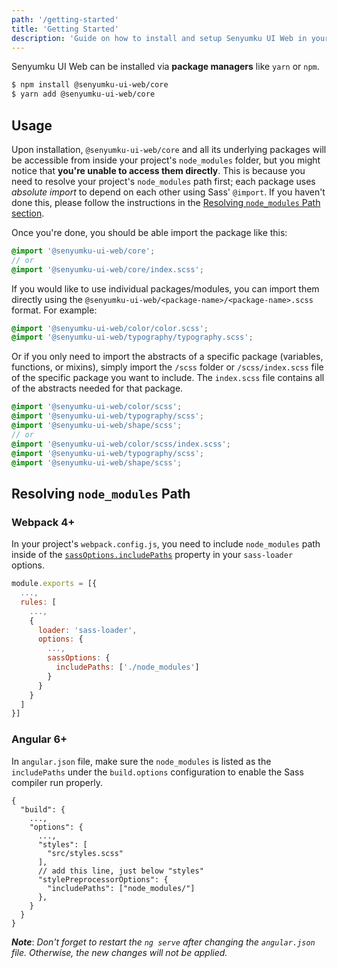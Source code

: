 ```yaml
---
path: '/getting-started'
title: 'Getting Started'
description: 'Guide on how to install and setup Senyumku UI Web in your project.'
---
```


Senyumku UI Web can be installed via **package managers** like `yarn` or `npm`.

```bash
$ npm install @senyumku-ui-web/core
$ yarn add @senyumku-ui-web/core
```

## Usage

Upon installation, `@senyumku-ui-web/core` and all its underlying packages will be accessible from
inside your project's `node_modules` folder, but you might notice that **you're unable to access
them directly**. This is because you need to resolve your project's `node_modules` path first; each
package uses _absolute import_ to depend on each other using Sass' `@import`. If you haven't done
this, please follow the instructions in the
[Resolving `node_modules` Path section](#resolving-node_modules-path).

Once you're done, you should be able import the package like this:

```scss
@import '@senyumku-ui-web/core';
// or
@import '@senyumku-ui-web/core/index.scss';
```

If you would like to use individual packages/modules, you can import them directly using the
`@senyumku-ui-web/<package-name>/<package-name>.scss` format. For example:

```scss
@import '@senyumku-ui-web/color/color.scss';
@import '@senyumku-ui-web/typography/typography.scss';
```

Or if you only need to import the abstracts of a specific package (variables, functions, or mixins),
simply import the `/scss` folder or `/scss/index.scss` file of the specific package you want to
include. The `index.scss` file contains all of the abstracts needed for that package.

```scss
@import '@senyumku-ui-web/color/scss';
@import '@senyumku-ui-web/typography/scss';
@import '@senyumku-ui-web/shape/scss';
// or
@import '@senyumku-ui-web/color/scss/index.scss';
@import '@senyumku-ui-web/typography/scss';
@import '@senyumku-ui-web/shape/scss';
```

## Resolving `node_modules` Path

### Webpack 4+

In your project's `webpack.config.js`, you need to include `node_modules` path inside of the
[`sassOptions.includePaths`](https://github.com/sass/node-sass#includepaths) property in your
`sass-loader` options.

```js
module.exports = [{
  ...,
  rules: [
    ...,
    {
      loader: 'sass-loader',
      options: {
        ...,
        sassOptions: {
          includePaths: ['./node_modules']
        }
      }
    }
  ]
}]
```

### Angular 6+

In `angular.json` file, make sure the `node_modules` is listed as the `includePaths` under the
`build.options` configuration to enable the Sass compiler run properly.

```
{
  "build": {
    ...,
    "options": {
      ...,
      "styles": [
        "src/styles.scss"
      ],
      // add this line, just below "styles"
      "stylePreprocessorOptions": {
        "includePaths": ["node_modules/"]
      },
    }
  }
}
```

**_Note_**: _Don't forget to restart the `ng serve` after changing the `angular.json` file.
Otherwise, the new changes will not be applied._

